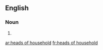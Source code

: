 ==English==

===Noun===
{{head|en|plural|head=[[heads]] of [[household]]}}

# {{plural of|head of household|lang=en|nocat=1}}

[[ar:heads of household]]
[[fr:heads of household]]